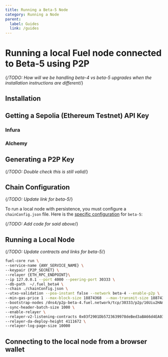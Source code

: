 ```yaml
---
title: Running a Beta-5 Node
category: Running a Node
parent:
  label: Guides
  link: /guides
---
```


# Running a local Fuel node connected to Beta-5 using P2P

{/*TODO: How will we be handling beta-4 vs beta-5 upgrades when the installation instructions are different*/}

## Installation

<TextImport
  file="../installation/index.mdx"
  comment="install_rust"
  commentType="{/*"
/>

<CodeImport
  file="../installation/index.mdx"
  comment="install_rust_command"
  commentType="{/*"
  lang="sh"
  trim="true"
/>

<TextImport
  file="../installation/index.mdx"
  comment="install_fuelup"
  commentType="{/*"
/>

<CodeImport
  file="../installation/index.mdx"
  comment="install_fuelup_command"
  commentType="{/*"
  lang="sh"
  trim="true"
/>

<TextImport
  file="../installation/index.mdx"
  comment="install_testnet"
  commentType="{/*"
/>

<CodeImport
  file="../installation/index.mdx"
  comment="install_testnet_command"
  commentType="{/*"
  lang="sh"
  trim="true"
/>

<TextImport
  file="../installation/index.mdx"
  comment="set_default_testnet"
  commentType="{/*"
/>

<CodeImport
  file="../installation/index.mdx"
  comment="set_default_testnet_command"
  commentType="{/*"
  lang="sh"
  trim="true"
/>

<TextImport
  file="../quickstart/building-a-smart-contract.mdx"
  comment="install_help"
  commentType="{/*"
/>

## Getting a Sepolia (Ethereum Testnet) API Key

<TextImport
  file="./running-a-beta-4-node.mdx"
  comment="get_ethereum_api_key"
  commentType="{/*"
/>

### Infura

<CodeImport
  file="./running-a-beta-4-node.mdx"
  comment="infura_key"
  commentType="{/*"
  lang="sh"
  trim="true"
/>

### Alchemy

<CodeImport
  file="./running-a-beta-4-node.mdx"
  comment="alchemy_key"
  commentType="{/*"
  lang="sh"
  trim="true"
/>

<TextImport
  file="./running-a-beta-4-node.mdx"
  comment="get_ethereum_api_key_end"
  commentType="{/*"
/>

## Generating a P2P Key

<TextImport
  file="./running-a-beta-4-node.mdx"
  comment="generate_fuel_p2p_key"
  commentType="{/*"
/>

{/*TODO: Double check this is still valid*/}

<CodeImport
  file="./running-a-beta-4-node.mdx"
  comment="generate_fuel_p2p_key_command"
  commentType="{/*"
  lang="sh"
  trim="true"
/>

<TextImport
  file="./running-a-beta-4-node.mdx"
  comment="generate_fuel_p2p_key_end"
  commentType="{/*"
/>

## Chain Configuration

{/*TODO: Update link for beta-5*/}

To run a local node with persistence, you must configure a `chainConfig.json` file. Here is the [specific configuration](https://github.com/FuelLabs/fuel-core/blob/v0.20.4/deployment/scripts/chainspec/beta_chainspec.json) for `beta-5`:

{/*TODO: Add code for said above*/}

## Running a Local Node

<TextImport
  file="./running-a-beta-4-node.mdx"
  comment="running_a_local_node"
  commentType="{/*"
/>

{/*TODO: Update contracts and links for beta-5*/}

```sh
fuel-core run \
--service-name {ANY_SERVICE_NAME} \
--keypair {P2P_SECRET} \
--relayer {ETH_RPC_ENDPOINT}\
--ip 127.0.0.1 --port 4000 --peering-port 30333 \
--db-path  ~/.fuel_beta4 \
--chain ./chainConfig.json \
--utxo-validation --poa-instant false --network beta-4 --enable-p2p \
--min-gas-price 1 --max-block-size 18874368  --max-transmit-size 18874368 \
--bootstrap-nodes /dns4/p2p-beta-4.fuel.network/tcp/30333/p2p/16Uiu2HAm3xjsqASZ68KpaJPkPCMUiMgquhjyDHtxcVxVdFkMgRFf,/dns4/p2p-beta-4.fuel.network/tcp/30334/p2p/16Uiu2HAmJyoJ2HrtPRdBALMT8fs5Q25xVj57gZj5s6G6dzbHypoS \
--sync-header-batch-size 1000 \
--enable-relayer \
--relayer-v2-listening-contracts 0x03f2901Db5723639978deBed3aBA66d4EA03aF73 \
--relayer-da-deploy-height 4111672 \
--relayer-log-page-size 10000
```

<TextImport
  file="./running-a-beta-4-node.mdx"
  comment="running_a_local_node_end"
  commentType="{/*"
/>

<CodeImport
  file="./running-a-beta-4-node.mdx"
  comment="fuel_core_help_command"
  commentType="{/*"
  lang="sh"
  trim="true"
/>

## Connecting to the local node from a browser wallet

<TextImport
  file="./running-a-beta-4-node.mdx"
  comment="connecting_to_local_node"
  commentType="{/*"
/>

<CodeImport
  file="./running-a-beta-4-node.mdx"
  comment="connecting_to_local_node_endpoint"
  commentType="{/*"
  lang="sh"
  trim="true"
/>
